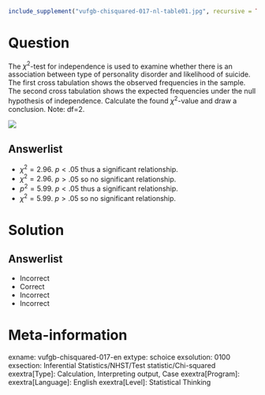 ```r
include_supplement("vufgb-chisquared-017-nl-table01.jpg", recursive = TRUE)
```

Question
========

The $\chi^{2}$-test for independence is used to examine whether there is an association between type of personality disorder and likelihood of suicide. The first cross tabulation shows the observed frequencies in the sample. The second cross tabulation shows the expected frequencies under the null hypothesis of independence. Calculate the found $\chi^{2}$-value and draw a conclusion. Note: df=2.

![](vufgb-chisquared-017-nl-table01.jpg)
  
Answerlist
----------
* $\chi^{2} = 2.96$. $p < .05$ thus a significant relationship.
* $\chi^{2} = 2.96$. $p > .05$ so no significant relationship.
* $p^{2} = 5.99$. $p < .05$ thus a significant relationship.
* $\chi^{2} = 5.99$. $p > .05$ so no significant relationship.

Solution
========

Answerlist
----------
* Incorrect
* Correct
* Incorrect
* Incorrect

Meta-information
================
exname: vufgb-chisquared-017-en
extype: schoice
exsolution: 0100
exsection: Inferential Statistics/NHST/Test statistic/Chi-squared
exextra[Type]: Calculation, Interpreting output, Case
exextra[Program]: 
exextra[Language]: English
exextra[Level]: Statistical Thinking
